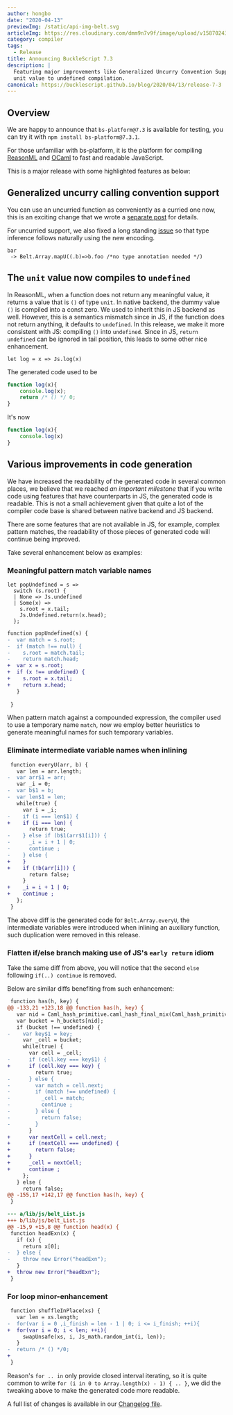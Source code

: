 ```yaml
---
author: hongbo
date: "2020-04-13"
previewImg: /static/api-img-belt.svg
articleImg: https://res.cloudinary.com/dmm9n7v9f/image/upload/v1587024325/Reason%20Association/reasonml.org/jessica-knowlden-WVC6iAZHP0k-unsplash_t86jzt.jpg
category: compiler
tags:
  - Release
title: Announcing BuckleScript 7.3
description: |
  Featuring major improvements like Generalized Uncurry Convention Support and
  unit value to undefined compilation.
canonical: https://bucklescript.github.io/blog/2020/04/13/release-7-3
---
```


## Overview

We are happy to announce that `bs-platform@7.3` is available for testing, you
can try it with `npm install bs-platform@7.3.1`.

For those unfamiliar with bs-platform, it is the platform for compiling
[ReasonML](https://reasonml.github.io/) and [OCaml](https://ocaml.org/) to fast
and readable JavaScript.


This is a major release with some highlighted features as below:

## Generalized uncurry calling convention support

You can use an uncurried function as conveniently as a curried one now, this is
an exciting change that we wrote a [separate
post](https://bucklescript.github.io/blog/2020/03/26/generalize-uncurry) for
details.


For uncurried support, we also fixed a long standing
[issue](https://github.com/BuckleScript/bucklescript/issues/4274) so that type
inference follows naturally using the new encoding.

```reason
bar 
 -> Belt.Array.mapU((.b)=>b.foo /*no type annotation needed */)
```

## The `unit` value now compiles to `undefined`

In ReasonML, when a function does not return any meaningful value, it returns a
value that is `()` of type `unit`. In native backend, the dummy value `()` is
compiled into a const zero. We used to inherit this in JS backend as well.
However, this is a semantics mismatch since in JS, if the function does not
return anything, it defaults to `undefined`. In this release, we make it more
consistent with JS: compiling `()` into `undefined`. Since in JS, `return
undefined` can be ignored in tail position, this leads to some other nice
enhancement.


```reason
let log = x => Js.log(x)
```

The generated code used to be 

```js
function log(x){
    console.log(x);
    return /* () */ 0;
}
```

It's now 

```js
function log(x){
    console.log(x)
}
```

## Various improvements in code generation

We have increased the readability of the generated code in several common
places, we believe that we reached *an important milestone* that if you write
code using features that have counterparts in JS, the generated code is
readable. This is not a small achievement given that quite a lot of the
compiler code base is shared between native backend and JS backend. 

There are some features that are not available in JS, for example, complex
pattern matches, the readability of those pieces of generated code will
continue being improved.

Take several enhancement below as  examples:

### Meaningful pattern match variable names

```reason
let popUndefined = s =>
  switch (s.root) {
  | None => Js.undefined
  | Some(x) =>
    s.root = x.tail;
    Js.Undefined.return(x.head);
  };
```

```diff
function popUndefined(s) {
-  var match = s.root;
-  if (match !== null) {
-    s.root = match.tail;
-    return match.head;
+  var x = s.root;
+  if (x !== undefined) {
+    s.root = x.tail;
+    return x.head;
   }
   
 }
```

When pattern match against a compounded expression, the compiler used to use a
temporary name `match`, now we employ better heuristics to generate meaningful
names for such temporary variables.

### Eliminate intermediate variable names when inlining

```diff
 function everyU(arr, b) {
   var len = arr.length;
-  var arr$1 = arr;
   var _i = 0;
-  var b$1 = b;
-  var len$1 = len;
   while(true) {
     var i = _i;
-    if (i === len$1) {
+    if (i === len) {
       return true;
-    } else if (b$1(arr$1[i])) {
-      _i = i + 1 | 0;
-      continue ;
-    } else {
+    }
+    if (!b(arr[i])) {
       return false;
     }
+    _i = i + 1 | 0;
+    continue ;
   };
 }
```

The above diff is the generated code for `Belt.Array.everyU`, the intermediate
variables were introduced when inlining an auxiliary function, such duplication
were removed in this release.

### Flatten if/else branch making use of JS's `early return` idiom

Take the same diff from above, you will notice that the second `else` following
`if(..) continue` is removed.

Below are similar diffs benefiting from such enhancement:

```diff
 function has(h, key) {
@@ -133,21 +123,18 @@ function has(h, key) {
   var nid = Caml_hash_primitive.caml_hash_final_mix(Caml_hash_primitive.caml_hash_mix_string(0, key)) & (h_buckets.length - 1 | 0);
   var bucket = h_buckets[nid];
   if (bucket !== undefined) {
-    var key$1 = key;
     var _cell = bucket;
     while(true) {
       var cell = _cell;
-      if (cell.key === key$1) {
+      if (cell.key === key) {
         return true;
-      } else {
-        var match = cell.next;
-        if (match !== undefined) {
-          _cell = match;
-          continue ;
-        } else {
-          return false;
-        }
       }
+      var nextCell = cell.next;
+      if (nextCell === undefined) {
+        return false;
+      }
+      _cell = nextCell;
+      continue ;
     };
   } else {
     return false;
@@ -155,17 +142,17 @@ function has(h, key) {
 }
```

```diff
--- a/lib/js/belt_List.js
+++ b/lib/js/belt_List.js
@@ -15,9 +15,8 @@ function head(x) {
 function headExn(x) {
   if (x) {
     return x[0];
-  } else {
-    throw new Error("headExn");
   }
+  throw new Error("headExn");
 }
```

### For loop minor-enhancement

```diff
 function shuffleInPlace(xs) {
   var len = xs.length;
-  for(var i = 0 ,i_finish = len - 1 | 0; i <= i_finish; ++i){
+  for(var i = 0; i < len; ++i){
     swapUnsafe(xs, i, Js_math.random_int(i, len));
   }
-  return /* () */0;
+  
 }
```

Reason's `for .. in` only provide closed interval iterating, so it is quite
common to write `for (i in 0 to Array.length(x) - 1) { .. }`, we did the
tweaking above to make the generated code more readable.

A full list of changes is available in our [Changelog
file](https://github.com/BuckleScript/bucklescript/blob/master/Changes.md#73).

